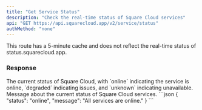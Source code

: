 ```yaml
---
title: "Get Service Status"
description: "Check the real-time status of Square Cloud services"
api: "GET https://api.squarecloud.app/v2/service/status"
authMethod: "none"
---
```


<Info>
  This route has a 5-minute cache and does not reflect the real-time status of
  status.squarecloud.app.
</Info>

### Response

<ResponseField name="status" type="string">
The current status of Square Cloud, with `online` indicating the service is online, `degraded` indicating issues, and `unknown` indicating unavailable.
</ResponseField>
<ResponseField name="message" type="string">
Message about the current status of Square Cloud services.
</ResponseField>
<ResponseExample>
```json
{
    "status": "online",
    "message": "All services are online."
}
```
</ResponseExample>
